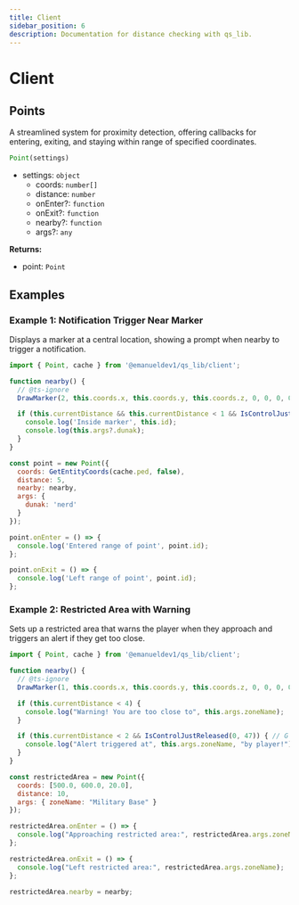```yaml
---
title: Client
sidebar_position: 6
description: Documentation for distance checking with qs_lib.
---
```


# Client

## Points

A streamlined system for proximity detection, offering callbacks for entering, exiting, and staying within range of specified coordinates.

```js
Point(settings)
```

- settings: `object`
  - coords: `number[]`
  - distance: `number`
  - onEnter?: `function`
  - onExit?: `function`
  - nearby?: `function`
  - args?: `any`

**Returns:**

- point: `Point`

## Examples

### Example 1: Notification Trigger Near Marker

Displays a marker at a central location, showing a prompt when nearby to trigger a notification.

```js
import { Point, cache } from '@emanueldev1/qs_lib/client';

function nearby() {
  // @ts-ignore
  DrawMarker(2, this.coords.x, this.coords.y, this.coords.z, 0, 0, 0, 0, 180, 0, 1, 1, 1, 200, 20, 20, 50, false, true, 2, false, null, null, false);

  if (this.currentDistance && this.currentDistance < 1 && IsControlJustReleased(0, 38)) {
    console.log('Inside marker', this.id);
    console.log(this.args?.dunak);
  }
}

const point = new Point({
  coords: GetEntityCoords(cache.ped, false),
  distance: 5,
  nearby: nearby,
  args: {
    dunak: 'nerd'
  }
});

point.onEnter = () => {
  console.log('Entered range of point', point.id);
};

point.onExit = () => {
  console.log('Left range of point', point.id);
};
```

### Example 2: Restricted Area with Warning

Sets up a restricted area that warns the player when they approach and triggers an alert if they get too close.

```js
import { Point, cache } from '@emanueldev1/qs_lib/client';

function nearby() {
  // @ts-ignore
  DrawMarker(1, this.coords.x, this.coords.y, this.coords.z, 0, 0, 0, 0, 0, 0, 3, 3, 1, 255, 0, 0, 100, false, true, 2, false, null, null, false);

  if (this.currentDistance < 4) {
    console.log("Warning! You are too close to", this.args.zoneName);
  }

  if (this.currentDistance < 2 && IsControlJustReleased(0, 47)) { // G key
    console.log("Alert triggered at", this.args.zoneName, "by player!");
  }
}

const restrictedArea = new Point({
  coords: [500.0, 600.0, 20.0],
  distance: 10,
  args: { zoneName: "Military Base" }
});

restrictedArea.onEnter = () => {
  console.log("Approaching restricted area:", restrictedArea.args.zoneName);
};

restrictedArea.onExit = () => {
  console.log("Left restricted area:", restrictedArea.args.zoneName);
};

restrictedArea.nearby = nearby;
```